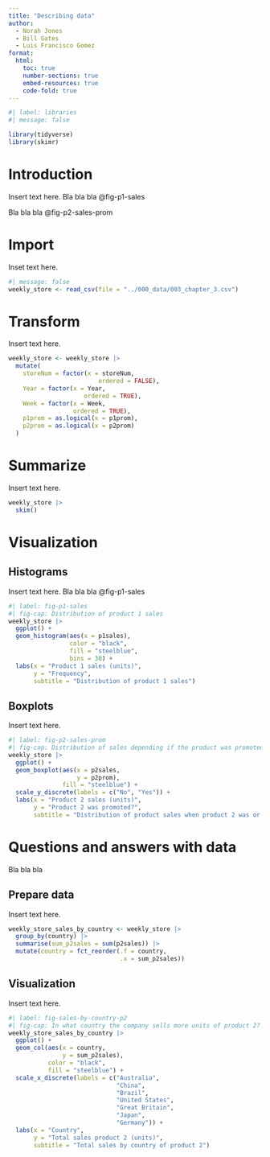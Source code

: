 ```yaml
---
title: "Describing data"
author: 
  - Norah Jones
  - Bill Gates
  - Luis Francisco Gomez
format: 
  html:
    toc: true
    number-sections: true
    embed-resources: true
    code-fold: true
---
```


```r
#| label: libraries
#| message: false

library(tidyverse)
library(skimr)
```

# Introduction

Insert text here. Bla bla bla @fig-p1-sales

Bla bla bla @fig-p2-sales-prom

# Import

Inset text here.

```r
#| message: false
weekly_store <- read_csv(file = "../000_data/003_chapter_3.csv")
```

# Transform

Insert text here.

```r
weekly_store <- weekly_store |> 
  mutate(
    storeNum = factor(x = storeNum, 
                         ordered = FALSE),
    Year = factor(x = Year, 
                     ordered = TRUE),
    Week = factor(x = Week,
                  ordered = TRUE),
    p1prom = as.logical(x = p1prom),
    p2prom = as.logical(x = p2prom)
  )
```

# Summarize

Insert text here.

```r
weekly_store |> 
  skim()
```

# Visualization

## Histograms

Insert text here. Bla bla bla @fig-p1-sales

```r
#| label: fig-p1-sales
#| fig-cap: Distribution of product 1 sales
weekly_store |> 
  ggplot() +
  geom_histogram(aes(x = p1sales),
                 color = "black",
                 fill = "steelblue",
                 bins = 30) +
  labs(x = "Product 1 sales (units)",
       y = "Frequency",
       subtitle = "Distribution of product 1 sales")
```

## Boxplots

Insert text here.

```r
#| label: fig-p2-sales-prom
#| fig-cap: Distribution of sales depending if the product was promoted
weekly_store |> 
  ggplot() +
  geom_boxplot(aes(x = p2sales,
                   y = p2prom),
               fill = "steelblue") +
  scale_y_discrete(labels = c("No", "Yes")) +
  labs(x = "Product 2 sales (units)",
       y = "Product 2 was promoted?",
       subtitle = "Distribution of product sales when product 2 was or was not promoted")
```

# Questions and answers with data

Bla bla bla 

## Prepare data

Insert text here.

```r
weekly_store_sales_by_country <- weekly_store |> 
  group_by(country) |> 
  summarise(sum_p2sales = sum(p2sales)) |> 
  mutate(country = fct_reorder(.f = country, 
                               .x = sum_p2sales))
```

## Visualization

Insert text here.

```r
#| label: fig-sales-by-country-p2
#| fig-cap: In what country the company sells more units of product 2?
weekly_store_sales_by_country |> 
  ggplot() +
  geom_col(aes(x = country,
               y = sum_p2sales),
           color = "black",
           fill = "steelblue") +
  scale_x_discrete(labels = c("Australia",
                              "China",
                              "Brazil",
                              "United States",
                              "Great Britain",
                              "Japan",
                              "Germany")) +
  labs(x = "Country",
       y = "Total sales product 2 (units)",
       subtitle = "Total sales by country of product 2")
```